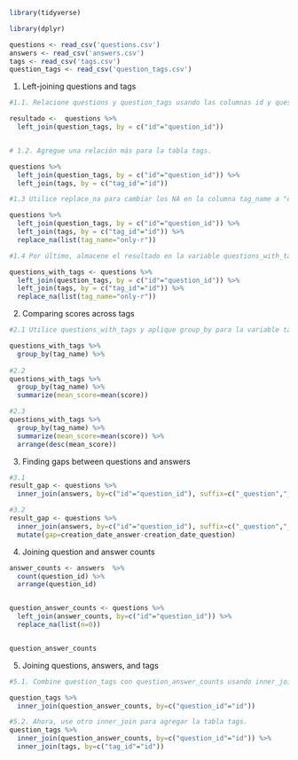 
```r

library(tidyverse)

library(dplyr)

questions <- read_csv('questions.csv')
answers <- read_csv('answers.csv')
tags <- read_csv('tags.csv')
question_tags <- read_csv('question_tags.csv')

```

1. Left-joining questions and tags

```r
#1.1. Relacione questions y question_tags usando las columnas id y question_id

resultado <-  questions %>%
  left_join(question_tags, by = c("id"="question_id"))


# 1.2. Agregue una relación más para la tabla tags.

questions %>%
  left_join(question_tags, by = c("id"="question_id")) %>%
  left_join(tags, by = c("tag_id"="id"))

#1.3 Utilice replace_na para cambiar los NA en la columna tag_name a "only-r".

questions %>%
  left_join(question_tags, by = c("id"="question_id")) %>%
  left_join(tags, by = c("tag_id"="id")) %>%
  replace_na(list(tag_name="only-r"))

#1.4 Por último, almacene el resultado en la variable questions_with_tags

questions_with_tags <- questions %>%
  left_join(question_tags, by = c("id"="question_id")) %>%
  left_join(tags, by = c("tag_id"="id")) %>%
  replace_na(list(tag_name="only-r"))


```
2. Comparing scores across tags

```r

#2.1 Utilice questions_with_tags y aplique group_by para la variable tag_name.

questions_with_tags %>%
  group_by(tag_name) %>%
  
#2.2
questions_with_tags %>%
  group_by(tag_name) %>%
  summarize(mean_score=mean(score)) 

#2.3
questions_with_tags %>%
  group_by(tag_name) %>%
  summarize(mean_score=mean(score)) %>%
  arrange(desc(mean_score))

```
3. Finding gaps between questions and answers
```r
#3.1
result_gap <- questions %>% 
  inner_join(answers, by=c("id"="question_id"), suffix=c("_question","_answer"))

#3.2
result_gap <- questions %>% 
  inner_join(answers, by=c("id"="question_id"), suffix=c("_question","_answer")) %>%
  mutate(gap=creation_date_answer-creation_date_question)


```
4. Joining question and answer counts

```r

answer_counts <- answers  %>%
  count(question_id) %>%
  arrange(question_id)


question_answer_counts <- questions %>%
  left_join(answer_counts, by=c("id"="question_id")) %>%
  replace_na(list(n=0))


question_answer_counts

```
5. Joining questions, answers, and tags

```r
#5.1. Combine question_tags con question_answer_counts usando inner_join.

question_tags %>%
  inner_join(question_answer_counts, by=c("question_id"="id"))

#5.2. Ahora, use otro inner_join para agregar la tabla tags.
question_tags %>%
  inner_join(question_answer_counts, by=c("question_id"="id")) %>%
  inner_join(tags, by=c("tag_id"="id"))

```



